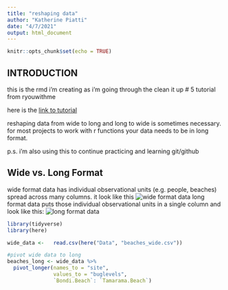 ```yaml
---
title: "reshaping data"
author: "Katherine Piatti"
date: "4/7/2021"
output: html_document
---
```


```r
knitr::opts_chunk$set(echo = TRUE)
```
## INTRODUCTION

this is the rmd i'm creating as i'm going through the clean it up # 5 tutorial from ryouwithme

here is the [link to tutorial](https://rladiessydney.org/courses/ryouwithme/02-cleanitup-5/)

reshaping data from wide to long and long to wide is sometimes necessary. for most projects to work with r functions your data needs to be in long format. 

p.s. i'm also using this to continue practicing and learning git/github


## Wide vs. Long Format

wide format data has individual observational units (e.g. people, beaches) spread across many columns. it look like this
![wide format data](wide format data.png)
long format data puts those individual observational units in a single column and look like this: 
![long format data](long format data.png)
```r
library(tidyverse)
library(here)
```

```r
wide_data <-   read.csv(here("Data", "beaches_wide.csv"))
```

```r
#pivot wide data to long
beaches_long <- wide_data %>% 
  pivot_longer(names_to = "site",
               values_to = "buglevels",
               `Bondi.Beach`: `Tamarama.Beach`)
```

